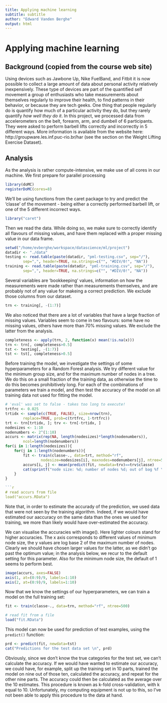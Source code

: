 ```yaml
---
title: Applying machine learning
subtitle: subtitle
author: "Edward Vanden Berghe"
output: html
---
```


# Applying machine learning

## Background (copied from the course web site)
Using devices such as Jawbone Up, Nike FuelBand, and Fitbit it is now possible 
to collect a large amount of data about personal activity relatively 
inexpensively. These type of devices are part of the quantified self movement
a group of enthusiasts who take measurements about themselves regularly to 
improve their health, to find patterns in their behavior, or because they are 
tech geeks. One thing that people regularly do is quantify how much of a 
particular activity they do, but they rarely quantify *how well they do it*. 
In this project, we processed data from accelerometers on the belt, forearm, 
arm, and dumbell of 6 participants. They were asked to perform barbell lifts 
correctly and incorrectly in 5 different ways. More information is available 
from the website here: http://groupware.les.inf.puc-rio.br/har (see the section 
on the Weight Lifting Exercise Dataset). 

## Analysis
As the analysis is rather compute-intensive, we make use of all cores in our machine.
We first prepare for parallel processing

```r
library(doMC)
registerDoMC(cores=8)
```

We'll be using functions from the caret package to try and predict the 'classe'
of the movement - being either a correctly performed barbell lift, or one of the 5
different incorrect ways.
```r
library("caret")
```

Then we read the data. While doing so, we make sure to correctly identify all 
flavours of missing values, and have them replaced with a proper missing value in our data frame.
```r
setwd("/home/evberghe/workspace/datascience/ml/project")
datadir <- "./data"
testing <- read.table(paste(datadir, "pml-testing.csv", sep="/"), 
		sep=",", header=TRUE, na.strings=c("", "#DIV/0!", "NA"))
training <- read.table(paste(datadir, "pml-training.csv", sep="/"), 
		sep=",", header=TRUE, na.strings=c("", "#DIV/0!", "NA"))
```

Several variables are 'bookkeeping' values, information on how the measurements 
were made rather than measurements themselves, and are probably not of any 
value for makeing a correct prediction. We exclude those columns from our 
dataset.

```r
trn <- training[, -(1:7)]
```

We also noticed that there are a lot of variables that have a large fraction of missing values.
Variables seem to come in two flavours: some have no missing values, others have more than 70% missing values.
We exclude the latter from the analysis.
```r
completeness <- apply(trn, 2, function(x) mean(!is.na(x)))
trn <- trn[, completeness>0.5]
tst <- testing[, -(1:7)]
tst <- tst[, completeness>0.5]
```

Before training the model, we investigate the settings of some hyperparameters
for a Random Forest analysis.
We try different value for the minimum group size, and for the maximum number of nodes in a tree.
We do this on a small fraction of the training data, as otherwise the time to
do this becomes prohibitively long. For each of the combinations of 
parameters we train a model, and then test the accuracy of the model
on all training data not used for fitting the model.

```r
# 'eval' was set to false - takes too long to execute! 
trtfrc <- 0.025
trtidx <- sample(c(TRUE, FALSE), size=nrow(trn), 
		replace=TRUE, prob=c(trtfrc, 1-trtfrc))
trt <- trn[trtidx, ]; trv <- trn[-trtidx, ]
nodesizes <- 1:10
nodenumbers <- 2^(1:10)
accurs <- matrix(rep(NA, length(nodesizes)*length(nodenumbers)), 
		ncol=length(nodenumbers))
for(i in 1:length(nodesizes)){
	for(j in 1:length(nodenumbers)){
		fit <- train(classe~., data=trt, method="rf", 
				nodesize=nodesizes[i], maxnodes=nodenumbers[j], ntree=500)
		accurs[i, j] <- mean(predict(fit, newdata=trv)==trv$classe)
		cat(sprintf("node size: %d; number of nodes %d; out of bag %f \n", nodesizes[i], nodenumbers[j], accurs[i, j]))
	}	
}

```r
# read accurs from file
load("accurs.RData")
```

Note that, in order to estimate the accurady of the prediction, we used data that were not seen by the
training algorithm. Indeed, if we would have estimated our aaccuracy on the same data than the ones we
used for training, we more than likely would have over-estimated the accuracy.

We can visualise the accuracies with image(). Here lighter colours stand for higher accuracies.
The x axis corresponds to different values of minimum node size, the y values are log base 2 of the 
maximum number of nodes. Clearly we should have chosen larger values for the latter, as we didn't
go past the optimum value; in the analysis below, we recur to the default setting for this parameter. 
Also for the minimum node size, the default of 1 seems to perform best.

```r
image(accurs, axes=FALSE)
axis(1, at=(0:9)/9, labels=1:10)
axis(2, at=(0:9)/9, labels=1:10)
```

Now that we know the settings of our hyperparameters, we can train a model
on the full training set:

```r
fit <- train(classe~., data=trn, method="rf", ntree=500)
```
```r
# read fit from a file
load("fit.RData")
```
This model can now be used for prediction of test examples, using the `predict()` function:

```r
prd <- predict(fit, newdata=tst)
cat("Predictions for the test data set \n", prd)
```

Obviously, since we don't know the true categories for the test set, we can't calculate the accuracy.
If we would have wanted to estimate our accuracy, we could have, for example, split up the training set
in 10 parts, trained the model on nine out of those ten, calculated the accuracy, and repeat for the other 
nine parts. The accuracy could then be calculated as the average over the 10 estimates. This procedure
is known as k-fold cross-validation, with k equal to 10. Unfortunately,
my computing equipment is not up to this, so I've not been able to apply this procedure to the data at hand.

